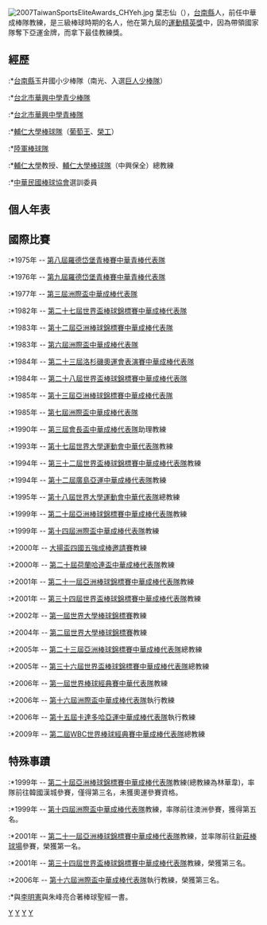 [[File:2007TaiwanSportsEliteAwards_CHYeh.jpg|thumb]]
葉志仙（{{bd|1959年|1月17日|catIdx=Y葉}}），[[台南縣|台南縣]]人，前任中華成棒隊教練，是三級棒球時期的名人，他在第九屆的[[運動精英獎|運動精英獎]]中，因為帶領國家隊奪下亞運金牌，而拿下最佳教練獎。

==經歷==
:*[[台南縣|台南縣]]玉井國小少棒隊（南光、入選[[巨人少棒隊|巨人少棒隊]]）
:*[[台北市|台北市]][[華興中學青少棒隊|華興中學青少棒隊]]
:*[[台北市|台北市]][[華興中學青棒隊|華興中學青棒隊]]
:*[[輔仁大學棒球隊|輔仁大學棒球隊]]（[[葡萄王|葡萄王]]、[[榮工|榮工]]）
:*[[陸軍棒球隊|陸軍棒球隊]]
:*[[輔仁大學|輔仁大學]]教授、[[輔仁大學棒球隊|輔仁大學棒球隊]]（中興保全）總教練
:*[[中華民國棒球協會|中華民國棒球協會]]選訓委員
==個人年表==
==國際比賽==
:*1975年 -- [[第八屆羅德岱堡青棒賽中華青棒代表隊|第八屆羅德岱堡青棒賽中華青棒代表隊]]
:*1976年 -- [[第九屆羅德岱堡青棒賽中華青棒代表隊|第九屆羅德岱堡青棒賽中華青棒代表隊]]
:*1977年 -- [[第三屆洲際盃中華成棒代表隊|第三屆洲際盃中華成棒代表隊]]
:*1982年 -- [[第二十七屆世界盃棒球錦標賽中華成棒代表隊|第二十七屆世界盃棒球錦標賽中華成棒代表隊]]
:*1983年 -- [[第十二屆亞洲棒球錦標賽中華成棒代表隊|第十二屆亞洲棒球錦標賽中華成棒代表隊]]
:*1983年 -- [[第六屆洲際盃中華成棒代表隊|第六屆洲際盃中華成棒代表隊]]
:*1984年 -- [[第二十三屆洛杉磯奧運會表演賽中華成棒代表隊|第二十三屆洛杉磯奧運會表演賽中華成棒代表隊]]
:*1984年 -- [[第二十八屆世界盃棒球錦標賽中華成棒代表隊|第二十八屆世界盃棒球錦標賽中華成棒代表隊]]
:*1985年 -- [[第十三屆亞洲棒球錦標賽中華成棒代表隊|第十三屆亞洲棒球錦標賽中華成棒代表隊]]
:*1985年 -- [[第七屆洲際盃中華成棒代表隊|第七屆洲際盃中華成棒代表隊]]
:*1990年 -- [[第三屆會長盃中華成棒代表隊|第三屆會長盃中華成棒代表隊]]助理教練
:*1993年 -- [[第十七屆世界大學運動會中華代表隊|第十七屆世界大學運動會中華代表隊]]教練
:*1994年 -- [[第三十二屆世界盃棒球錦標賽中華成棒代表隊|第三十二屆世界盃棒球錦標賽中華成棒代表隊]]教練
:*1994年 -- [[第十二屆廣島亞運中華成棒代表隊|第十二屆廣島亞運中華成棒代表隊]]教練
:*1995年 -- [[第十八屆世界大學運動會中華代表隊|第十八屆世界大學運動會中華代表隊]]總教練
:*1999年 -- [[第二十屆亞洲棒球錦標賽中華成棒代表隊|第二十屆亞洲棒球錦標賽中華成棒代表隊]]教練
:*1999年 -- [[第十四屆洲際盃中華成棒代表隊|第十四屆洲際盃中華成棒代表隊]]教練
:*2000年 -- [[大揚盃四國五強成棒邀請賽|大揚盃四國五強成棒邀請賽]]教練
:*2000年 -- [[第二十屆荷蘭哈連盃中華成棒代表隊|第二十屆荷蘭哈連盃中華成棒代表隊]]教練
:*2001年 -- [[第二十一屆亞洲棒球錦標賽中華成棒代表隊|第二十一屆亞洲棒球錦標賽中華成棒代表隊]]教練
:*2001年 -- [[第三十四屆世界盃棒球錦標賽中華成棒代表隊|第三十四屆世界盃棒球錦標賽中華成棒代表隊]]教練
:*2002年 -- [[第一屆世界大學棒球錦標賽|第一屆世界大學棒球錦標賽]]教練
:*2004年 -- [[第二屆世界大學棒球錦標賽|第二屆世界大學棒球錦標賽]]教練
:*2005年 -- [[第二十三屆亞洲棒球錦標賽中華成棒代表隊|第二十三屆亞洲棒球錦標賽中華成棒代表隊]]總教練
:*2005年 -- [[第三十六屆世界盃棒球錦標賽中華成棒代表隊|第三十六屆世界盃棒球錦標賽中華成棒代表隊]]總教練
:*2006年 -- [[第一屆世界棒球經典賽中華代表隊|第一屆世界棒球經典賽中華代表隊]]教練
:*2006年 -- [[2006年第十六屆洲際盃中華成棒代表隊|第十六屆洲際盃中華成棒代表隊]]執行教練
:*2006年 -- [[第十五屆卡達多哈亞運中華成棒代表隊|第十五屆卡達多哈亞運中華成棒代表隊]]執行教練
:*2009年 -- [[第二屆WBC世界棒球經典賽中華成棒代表隊|第二屆WBC世界棒球經典賽中華成棒代表隊]]總教練

==特殊事蹟==
:*1999年 -- [[第二十屆亞洲棒球錦標賽中華成棒代表隊|第二十屆亞洲棒球錦標賽中華成棒代表隊]]教練(總教練為林華韋)，率隊前往韓國漢城參賽，僅得第三名，未獲奧運參賽資格。
:*1999年 -- [[第十四屆洲際盃中華成棒代表隊|第十四屆洲際盃中華成棒代表隊]]教練，率隊前往澳洲參賽，獲得第五名。
:*2001年 -- [[第二十一屆亞洲棒球錦標賽中華成棒代表隊|第二十一屆亞洲棒球錦標賽中華成棒代表隊]]教練，並率隊前往[[新莊棒球場|新莊棒球場]]參賽，榮獲第一名。
:*2001年 -- [[第三十四屆世界盃棒球錦標賽中華成棒代表隊|第三十四屆世界盃棒球錦標賽中華成棒代表隊]]教練，榮獲第三名。
:*2006年 -- [[第十六屆洲際盃中華成棒代表隊|第十六屆洲際盃中華成棒代表隊]]執行教練，榮獲第三名。
:*與[[李明憲|李明憲]]與朱峰亮合著棒球聖經一書。
{{台灣棒球維基館}}
{{2001年第三十四屆世界盃棒球錦標賽中華成棒代表隊}}
{{2005年第二十三屆亞洲棒球錦標賽中華成棒代表隊}}
{{2005年第三十六屆世界盃棒球錦標賽中華成棒代表隊}}
[[Category:中華成棒隊總教練|Y]]
[[Category:台灣棒球運動員|Y]]
[[Category:輔仁大學校友|Y]]
[[Category:輔仁大學教授|Y]]